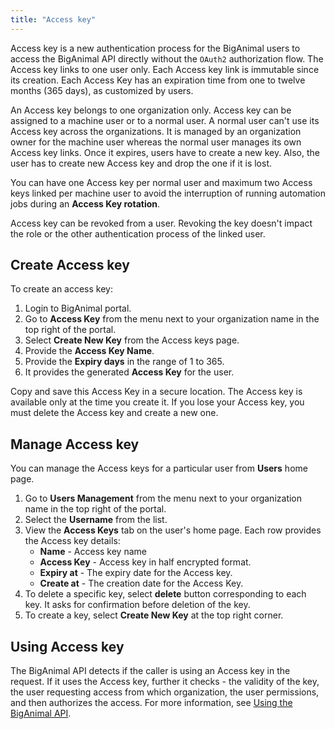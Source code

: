 ```yaml
---
title: "Access key"
---
```


Access key is a new authentication process for the BigAnimal users to access the BigAnimal API directly without the `OAuth2` authorization flow. The Access key links to one user only. Each Access key link is immutable since its creation. Each Access Key has an expiration time from one to twelve months (365 days), as customized by users.

An Access key belongs to one organization only. Access key can be assigned to a machine user or to a normal user. A normal user can't use its Access key across the organizations. It is managed by an organization owner for the machine user whereas the normal user manages its own Access key links.  Once it expires, users have to create a new key. Also, the user has to create new Access key and drop the one if it is lost.

You can have one Access key per normal user and maximum two Access keys linked per machine user to avoid the interruption of running automation jobs during an **Access Key rotation**.

Access key can be revoked from a user. Revoking the key doesn't impact the role or the other authentication process of the linked user.

## Create Access key

To create an access key:
1. Login to BigAnimal portal.
1. Go to **Access Key** from the menu next to your organization name in the top right of the portal.
1. Select **Create New Key** from the Access keys page.
1. Provide the **Access Key Name**.
1. Provide the **Expiry days** in the range of 1 to 365.
1. It provides the generated **Access Key** for the user. 

Copy and save this Access Key in a secure location. The Access key is available only at the time you create it. If you lose your Access key, you must delete the Access key and create a new one. 

## Manage Access key

You can manage the Access keys for a particular user from **Users** home page. 

1. Go to **Users Management** from the menu next to your organization name in the top right of the portal.
1. Select the **Username** from the list.
1. View the **Access Keys** tab on the user's home page. Each row provides the Access key details:
   - **Name** - Access key name
   - **Access Key** - Access key in half encrypted format.
   - **Expiry at** - The expiry date for the Access key.
   - **Create at** - The creation date for the Access Key.
1. To delete a specific key, select **delete** button corresponding to each key. It asks for confirmation before deletion of the key.
1. To create a key, select **Create New Key** at the top right corner.

## Using Access key

The BigAnimal API detects if the caller is using an Access key in the request. If it uses the Access key, further it checks - the validity of the key, the user requesting access from which organization, the user permissions, and then authorizes the access. For more information, see [Using the BigAnimal API](../api.mdx).